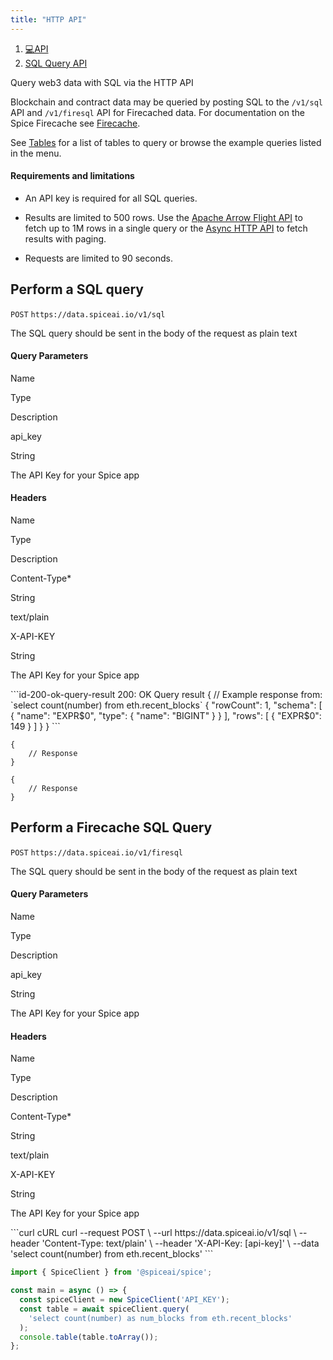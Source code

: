 ```yaml
---
title: "HTTP API"
---
```


1. [💻API](/api)
2. [SQL Query API](/api/sql-query)

Query web3 data with SQL via the HTTP API

Blockchain and contract data may be queried by posting SQL to the `/v1/sql` API and `/v1/firesql` API for Firecached data. For documentation on the Spice Firecache see [Firecache](/reference/specifications/dataset-and-view-yaml-specification/firecache).

See [Tables](/reference/sql-query-tables) for a list of tables to query or browse the example queries listed in the menu.

#### Requirements and limitations

* An API key is required for all SQL queries.

* Results are limited to 500 rows. Use the [Apache Arrow Flight API](/api/sql-query/apache-arrow-flight-api) to fetch up to 1M rows in a single query or the [Async HTTP API](/api/sql-query/http-api-1) to fetch results with paging.

* Requests are limited to 90 seconds.

## Perform a SQL query

`POST` `https://data.spiceai.io/v1/sql`

The SQL query should be sent in the body of the request as plain text

#### Query Parameters

Name

Type

Description

api\_key

String

The API Key for your Spice app

#### Headers

Name

Type

Description

Content-Type\*

String

text/plain

X-API-KEY

String

The API Key for your Spice app

<CodeGroup>
  ```id-200-ok-query-result 200: OK Query result
  {
      // Example response from: `select count(number) from eth.recent_blocks`
      {
      "rowCount": 1,
      "schema": [
          {
              "name": "EXPR$0",
              "type": {
                  "name": "BIGINT"
              }
          }
      ],
      "rows": [
          {
              "EXPR$0": 149
          }
      ]
  }
  }
  ```

  ```id-400-bad-request-the-query-could-not-be-parsed 400: Bad Request The query could not be parsed
  {
      // Response
  }
  ```

  ```id-401-unauthorized-missing-the-api-key 401: Unauthorized Missing the API Key
  {
      // Response
  }
  ```
</CodeGroup>

## Perform a Firecache SQL Query

`POST` `https://data.spiceai.io/v1/firesql`

The SQL query should be sent in the body of the request as plain text

#### Query Parameters

Name

Type

Description

api\_key

String

The API Key for your Spice app

#### Headers

Name

Type

Description

Content-Type\*

String

text/plain

X-API-KEY

String

The API Key for your Spice app

<Tabs />

<CodeGroup>
  ```curl cURL
  curl --request POST \
    --url https://data.spiceai.io/v1/sql \
    --header 'Content-Type: text/plain' \
    --header 'X-API-Key: [api-key]' \
    --data 'select count(number) from eth.recent_blocks'
  ```

  ```javascript Javascript
  import { SpiceClient } from '@spiceai/spice';

  const main = async () => {
    const spiceClient = new SpiceClient('API_KEY');
    const table = await spiceClient.query(
      'select count(number) as num_blocks from eth.recent_blocks'
    );
    console.table(table.toArray());
  };
  ```
</CodeGroup>

